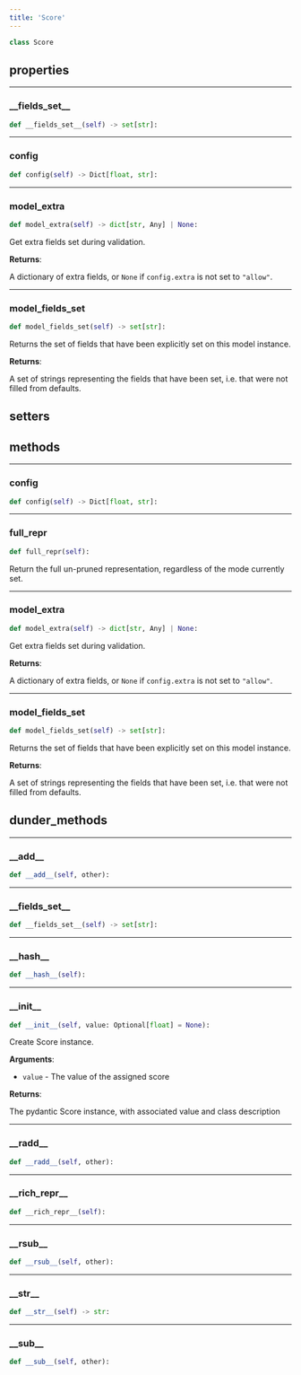 ```yaml
---
title: 'Score'
---
```


```python
class Score
```



## properties

---

### \_\_fields\_set\_\_

```python
def __fields_set__(self) -> set[str]:
```



---

### config

```python
def config(self) -> Dict[float, str]:
```



---

### model\_extra

```python
def model_extra(self) -> dict[str, Any] | None:
```

Get extra fields set during validation.

**Returns**:

A dictionary of extra fields, or `None` if `config.extra` is not set to `"allow"`.

---

### model\_fields\_set

```python
def model_fields_set(self) -> set[str]:
```

Returns the set of fields that have been explicitly set on this model instance.

**Returns**:

A set of strings representing the fields that have been set,
i.e. that were not filled from defaults.

## setters

## methods

---

### config

```python
def config(self) -> Dict[float, str]:
```



---

### full\_repr

```python
def full_repr(self):
```

Return the full un-pruned representation, regardless of the mode currently set.

---

### model\_extra

```python
def model_extra(self) -> dict[str, Any] | None:
```

Get extra fields set during validation.

**Returns**:

A dictionary of extra fields, or `None` if `config.extra` is not set to `"allow"`.

---

### model\_fields\_set

```python
def model_fields_set(self) -> set[str]:
```

Returns the set of fields that have been explicitly set on this model instance.

**Returns**:

A set of strings representing the fields that have been set,
i.e. that were not filled from defaults.

## dunder_methods

---

### \_\_add\_\_

```python
def __add__(self, other):
```



---

### \_\_fields\_set\_\_

```python
def __fields_set__(self) -> set[str]:
```



---

### \_\_hash\_\_

```python
def __hash__(self):
```



---

### \_\_init\_\_

```python
def __init__(self, value: Optional[float] = None):
```

Create Score instance.

**Arguments**:

- `value` - The value of the assigned score



**Returns**:

The pydantic Score instance, with associated value and class description

---

### \_\_radd\_\_

```python
def __radd__(self, other):
```



---

### \_\_rich\_repr\_\_

```python
def __rich_repr__(self):
```



---

### \_\_rsub\_\_

```python
def __rsub__(self, other):
```



---

### \_\_str\_\_

```python
def __str__(self) -> str:
```



---

### \_\_sub\_\_

```python
def __sub__(self, other):
```

